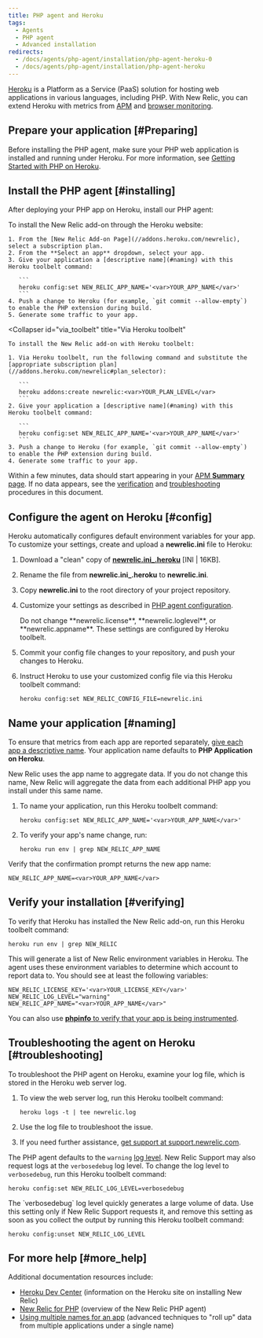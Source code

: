 ```yaml
---
title: PHP agent and Heroku
tags:
  - Agents
  - PHP agent
  - Advanced installation
redirects:
  - /docs/agents/php-agent/installation/php-agent-heroku-0
  - /docs/agents/php-agent/installation/php-agent-heroku
---
```


[Heroku](//www.heroku.com/) is a Platform as a Service (PaaS) solution for hosting web applications in various languages, including PHP. With New Relic, you can extend Heroku with metrics from [APM](/docs/apm/new-relic-apm/getting-started/welcome-new-relic-apm) and [browser monitoring](/docs/browser/new-relic-browser/getting-started/new-relic-browser).

## Prepare your application [#Preparing]

Before installing the PHP agent, make sure your PHP web application is installed and running under Heroku. For more information, see [Getting Started with PHP on Heroku](//devcenter.heroku.com/articles/getting-started-with-php).

## Install the PHP agent [#installing]

After deploying your PHP app on Heroku, install our PHP agent:

<CollapserGroup>
  <Collapser
    id="via_heroku"
    title="Via the Heroku website"
  >
    To install the New Relic add-on through the Heroku website:

    1. From the [New Relic Add-on Page](//addons.heroku.com/newrelic), select a subscription plan.
    2. From the **Select an app** dropdown, select your app.
    3. Give your application a [descriptive name](#naming) with this Heroku toolbelt command:

       ```
       heroku config:set NEW_RELIC_APP_NAME='<var>YOUR_APP_NAME</var>'
       ```
    4. Push a change to Heroku (for example, `git commit --allow-empty`) to enable the PHP extension during build.
    5. Generate some traffic to your app.
  </Collapser>

  <Collapser
    id="via_toolbelt"
    title="Via Heroku toolbelt"
  >
    To install the New Relic add-on with Heroku toolbelt:

    1. Via Heroku toolbelt, run the following command and substitute the [appropriate subscription plan](//addons.heroku.com/newrelic#plan_selector):

       ```
       heroku addons:create newrelic:<var>YOUR_PLAN_LEVEL</var>
       ```
    2. Give your application a [descriptive name](#naming) with this Heroku toolbelt command:

       ```
       heroku config:set NEW_RELIC_APP_NAME='<var>YOUR_APP_NAME</var>'
       ```
    3. Push a change to Heroku (for example, `git commit --allow-empty`) to enable the PHP extension during build.
    4. Generate some traffic to your app.
  </Collapser>
</CollapserGroup>

Within a few minutes, data should start appearing in your [APM **Summary** page](/docs/apm/applications-menu/monitoring/apm-overview-page). If no data appears, see the [verification](#verifying) and [troubleshooting](#troubleshooting) procedures in this document.

## Configure the agent on Heroku [#config]

Heroku automatically configures default environment variables for your app. To customize your settings, create and upload a **newrelic.ini** file to Heroku:

1. Download a "clean" copy of [**newrelic.ini\_.heroku**](/sites/default/files/atoms/files/newrelic.ini_.heroku) \[INI | 16KB].
2. Rename the file from **newrelic.ini\_.heroku** to **newrelic.ini**.
3. Copy **newrelic.ini** to the root directory of your project repository.
4. Customize your settings as described in [PHP agent configuration](/docs/agents/php-agent/configuration/php-agent-configuration).

   <Callout variant="caution">
     Do not change **newrelic.license**, **newrelic.loglevel**, or **newrelic.appname**. These settings are configured by Heroku toolbelt.
   </Callout>
5. Commit your config file changes to your repository, and push your changes to Heroku.
6. Instruct Heroku to use your customized config file via this Heroku toolbelt command:

   ```
   heroku config:set NEW_RELIC_CONFIG_FILE=newrelic.ini
   ```

## Name your application [#naming]

To ensure that metrics from each app are reported separately, [give each app a descriptive name](/docs/apm/new-relic-apm/installation-configuration/naming-your-application#app-name). Your application name defaults to **PHP Application on Heroku**.

New Relic uses the app name to aggregate data. If you do not change this name, New Relic will aggregate the data from each additional PHP app you install under this same name.

1. To name your application, run this Heroku toolbelt command:

   ```
   heroku config:set NEW_RELIC_APP_NAME='<var>YOUR_APP_NAME</var>'
   ```
2. To verify your app's name change, run:

   ```
   heroku run env | grep NEW_RELIC_APP_NAME
   ```

Verify that the confirmation prompt returns the new app name:

```
NEW_RELIC_APP_NAME=<var>YOUR_APP_NAME</var>
```

## Verify your installation [#verifying]

To verify that Heroku has installed the New Relic add-on, run this Heroku toolbelt command:

```
heroku run env | grep NEW_RELIC
```

This will generate a list of New Relic environment variables in Heroku. The agent uses these environment variables to determine which account to report data to. You should see at least the following variables:

```
NEW_RELIC_LICENSE_KEY='<var>YOUR_LICENSE_KEY</var>'
NEW_RELIC_LOG_LEVEL="warning"
NEW_RELIC_APP_NAME="<var>YOUR_APP_NAME</var>"
```

You can also use [**phpinfo** to verify that your app is being instrumented](/docs/agents/php-agent/troubleshooting/using-phpinfo-verify-php).

## Troubleshooting the agent on Heroku [#troubleshooting]

To troubleshoot the PHP agent on Heroku, examine your log file, which is stored in the Heroku web server log.

1. To view the web server log, run this Heroku toolbelt command:

   ```
   heroku logs -t | tee newrelic.log
   ```
2. Use the log file to troubleshoot the issue.
3. If you need further assistance, [get support at support.newrelic.com](//support.newrelic.com).

The PHP agent defaults to the `warning` [log level](/docs/agents/php-agent/configuration/php-agent-configuration#inivar-loglevel). New Relic Support may also request logs at the `verbosedebug` log level. To change the log level to `verbosedebug`, run this Heroku toolbelt command:

```
heroku config:set NEW_RELIC_LOG_LEVEL=verbosedebug
```

<Callout variant="caution">
  The `verbosedebug` log level quickly generates a large volume of data. Use this setting only if New Relic Support requests it, and remove this setting as soon as you collect the output by running this Heroku toolbelt command:

  ```
  heroku config:unset NEW_RELIC_LOG_LEVEL
  ```
</Callout>

## For more help [#more_help]

Additional documentation resources include:

* [Heroku Dev Center](//devcenter.heroku.com/articles/newrelic) (information on the Heroku site on installing New Relic)
* [New Relic for PHP](/docs/agents/php-agent/getting-started/new-relic-php) (overview of the New Relic PHP agent)
* [Using multiple names for an app](/docs/apm/new-relic-apm/installation-configuration/using-multiple-names-app) (advanced techniques to "roll up" data from multiple applications under a single name)
